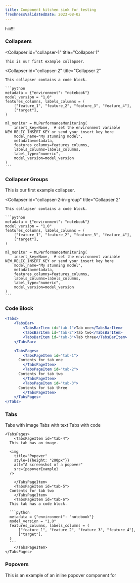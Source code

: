 ```yaml
---
title: Component kitchen sink for testing
freshnessValidatedDate: 2023-08-02
---
```


<Steps>
  <Step>hiii!!!</Step>
</Steps>

### Collapsers

  <Collapser
    id="collapser-1"
    title="Collapser 1"
  >
    This is our first example collapser.
  </Collapser>

  <Collapser
    id="collapser-2"
    title="Collapser 2"
  >
    This collapser contains a code block.

    ```python
    metadata = {"environment": "notebook"}
    model_version = "1.0"
    features_columns, labels_columns = (
        ["feature_1", "feature_2", "feature_3", "feature_4"],
        ["target"],
    )

    ml_monitor = MLPerformanceMonitoring(
        insert_key=None,  # set the environment variable NEW_RELIC_INSERT_KEY or send your insert key here
        model_name="My stunning model",
        metadata=metadata,
        features_columns=features_columns,
        labels_columns=labels_columns,
        label_type="numeric",
        model_version=model_version
    )
    ```  

  </Collapser>

### Collapser Groups
<CollapserGroup>
  <Collapser
    id="collapser-1-in-group"
    title="Collapser 1"
  >
    This is our first example collapser.
  </Collapser>

  <Collapser
    id="collapser-2-in-group"
    title="Collapser 2"
  >
    This collapser contains a code block.

    ```python
    metadata = {"environment": "notebook"}
    model_version = "1.0"
    features_columns, labels_columns = (
        ["feature_1", "feature_2", "feature_3", "feature_4"],
        ["target"],
    )

    ml_monitor = MLPerformanceMonitoring(
        insert_key=None,  # set the environment variable NEW_RELIC_INSERT_KEY or send your insert key here
        model_name="My stunning model",
        metadata=metadata,
        features_columns=features_columns,
        labels_columns=labels_columns,
        label_type="numeric",
        model_version=model_version
    )
    ```  

  </Collapser>
</CollapserGroup>

### Code Block

```jsx
<Tabs>
	<TabsBar>
		<TabsBarItem id="tab-1">Tab one</TabsBarItem>
		<TabsBarItem id="tab-2">Tab two</TabsBarItem>
		<TabsBarItem id="tab-3">Tab three</TabsBarItem>
	</TabsBar>

	<TabsPages>
		<TabsPageItem id="tab-1">
      Contents for tab one
		</TabsPageItem>
		<TabsPageItem id="tab-2">
      Contents for tab two
		</TabsPageItem>
		<TabsPageItem id="tab-3">
      Contents for tab three
		</TabsPageItem>
	</TabsPages>
</Tabs>
```

### Tabs

<Tabs>
	<TabsBar>
		<TabsBarItem id="tab-4">Tabs with image</TabsBarItem>
		<TabsBarItem id="tab-5">Tabs with text</TabsBarItem>
		<TabsBarItem id="tab-6">Tabs with code</TabsBarItem>
	</TabsBar>

	<TabsPages>
		<TabsPageItem id="tab-4">
      This tab has an image.

      <img
        title="Popover"
        style={{height: "200px"}}
        alt="A screenshot of a popover"
        src={popoverExample}
      />

		</TabsPageItem>
		<TabsPageItem id="tab-5">
      Contents for tab two
		</TabsPageItem>
		<TabsPageItem id="tab-6">
      This tab has a code block.

      ```python
      metadata = {"environment": "notebook"}
      model_version = "1.0"
      features_columns, labels_columns = (
          ["feature_1", "feature_2", "feature_3", "feature_4"],
          ["target"],
      )
      ```  
		</TabsPageItem>
	</TabsPages>
</Tabs>

### Popovers

This is an example of an inline popover component for <InlinePopover type="apm" />
